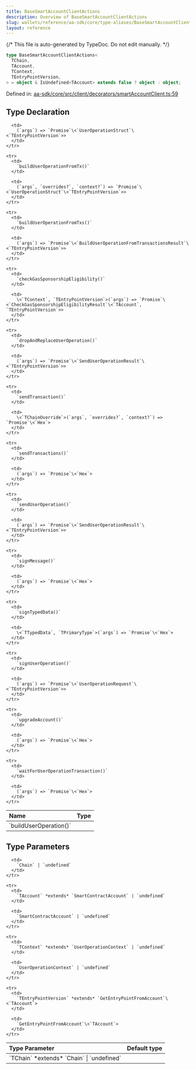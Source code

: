 ```yaml
---
title: BaseSmartAccountClientActions
description: Overview of BaseSmartAccountClientActions
slug: wallets/reference/aa-sdk/core/type-aliases/BaseSmartAccountClientActions
layout: reference
---
```


{/* This file is auto-generated by TypeDoc. Do not edit manually. */}

```ts
type BaseSmartAccountClientActions<
  TChain,
  TAccount,
  TContext,
  TEntryPointVersion,
> = object & IsUndefined<TAccount> extends false ? object : object;
```

Defined in: [aa-sdk/core/src/client/decorators/smartAccountClient.ts:59](https://github.com/alchemyplatform/aa-sdk/blob/0cc60e9f694c242d91befdaa2f26cdec3ee389c5/aa-sdk/core/src/client/decorators/smartAccountClient.ts#L59)

## Type Declaration

<table>
  <thead>
    <tr>
      <th align="left">Name</th>
      <th align="left">Type</th>
    </tr>
  </thead>

  <tbody>
    <tr>
      <td>
        `buildUserOperation()`
      </td>

      <td>
        (`args`) => `Promise`\<`UserOperationStruct`\<`TEntryPointVersion`>>
      </td>
    </tr>

    <tr>
      <td>
        `buildUserOperationFromTx()`
      </td>

      <td>
        (`args`, `overrides?`, `context?`) => `Promise`\<`UserOperationStruct`\<`TEntryPointVersion`>>
      </td>
    </tr>

    <tr>
      <td>
        `buildUserOperationFromTxs()`
      </td>

      <td>
        (`args`) => `Promise`\<`BuildUserOperationFromTransactionsResult`\<`TEntryPointVersion`>>
      </td>
    </tr>

    <tr>
      <td>
        `checkGasSponsorshipEligibility()`
      </td>

      <td>
        \<`TContext`, `TEntryPointVersion`>(`args`) => `Promise`\<`CheckGasSponsorshipEligibilityResult`\<`TAccount`, `TEntryPointVersion`>>
      </td>
    </tr>

    <tr>
      <td>
        `dropAndReplaceUserOperation()`
      </td>

      <td>
        (`args`) => `Promise`\<`SendUserOperationResult`\<`TEntryPointVersion`>>
      </td>
    </tr>

    <tr>
      <td>
        `sendTransaction()`
      </td>

      <td>
        \<`TChainOverride`>(`args`, `overrides?`, `context?`) => `Promise`\<`Hex`>
      </td>
    </tr>

    <tr>
      <td>
        `sendTransactions()`
      </td>

      <td>
        (`args`) => `Promise`\<`Hex`>
      </td>
    </tr>

    <tr>
      <td>
        `sendUserOperation()`
      </td>

      <td>
        (`args`) => `Promise`\<`SendUserOperationResult`\<`TEntryPointVersion`>>
      </td>
    </tr>

    <tr>
      <td>
        `signMessage()`
      </td>

      <td>
        (`args`) => `Promise`\<`Hex`>
      </td>
    </tr>

    <tr>
      <td>
        `signTypedData()`
      </td>

      <td>
        \<`TTypedData`, `TPrimaryType`>(`args`) => `Promise`\<`Hex`>
      </td>
    </tr>

    <tr>
      <td>
        `signUserOperation()`
      </td>

      <td>
        (`args`) => `Promise`\<`UserOperationRequest`\<`TEntryPointVersion`>>
      </td>
    </tr>

    <tr>
      <td>
        `upgradeAccount()`
      </td>

      <td>
        (`args`) => `Promise`\<`Hex`>
      </td>
    </tr>

    <tr>
      <td>
        `waitForUserOperationTransaction()`
      </td>

      <td>
        (`args`) => `Promise`\<`Hex`>
      </td>
    </tr>

  </tbody>
</table>

## Type Parameters

<table>
  <thead>
    <tr>
      <th align="left">Type Parameter</th>
      <th align="left">Default type</th>
    </tr>
  </thead>

  <tbody>
    <tr>
      <td>
        `TChain` *extends* `Chain` | `undefined`
      </td>

      <td>
        `Chain` | `undefined`
      </td>
    </tr>

    <tr>
      <td>
        `TAccount` *extends* `SmartContractAccount` | `undefined`
      </td>

      <td>
        `SmartContractAccount` | `undefined`
      </td>
    </tr>

    <tr>
      <td>
        `TContext` *extends* `UserOperationContext` | `undefined`
      </td>

      <td>
        `UserOperationContext` | `undefined`
      </td>
    </tr>

    <tr>
      <td>
        `TEntryPointVersion` *extends* `GetEntryPointFromAccount`\<`TAccount`>
      </td>

      <td>
        `GetEntryPointFromAccount`\<`TAccount`>
      </td>
    </tr>

  </tbody>
</table>
